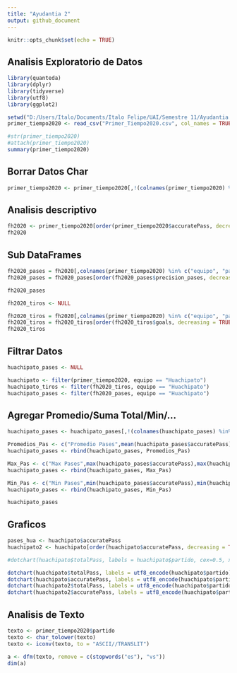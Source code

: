 ---
title: "Ayudantia 2"
output: github_document
---

```{r setup, include=FALSE}
knitr::opts_chunk$set(echo = TRUE)
```

## Analisis Exploratorio de Datos 

```{r cargar datos}
library(quanteda)
library(dplyr)
library(tidyverse)
library(utf8)
library(ggplot2)

setwd("D:/Users/Italo/Documents/Italo Felipe/UAI/Semestre 11/Ayudantia Mineria de Datos/Ayudantia_DataMining01_2021/Ayudantia 2")
primer_tiempo2020 <- read_csv("Primer_Tiempo2020.csv", col_names = TRUE)

#str(primer_tiempo2020)
#attach(primer_tiempo2020)
summary(primer_tiempo2020)
```
## Borrar Datos Char
```{r}
primer_tiempo2020 <- primer_tiempo2020[,!(colnames(primer_tiempo2020) %in% c("id_partido", "fasepartido", "local", "tiempo","formationUsed", "torneo"))]
```

## Analisis descriptivo

```{r}
fh2020 <- primer_tiempo2020[order(primer_tiempo2020$accuratePass, decreasing = TRUE),]
fh2020
```
## Sub DataFrames

```{r}
fh2020_pases = fh2020[,colnames(primer_tiempo2020) %in% c("equipo", "partido", "accuratePass", "totalPass", "precision_pases")]
fh2020_pases = fh2020_pases[order(fh2020_pases$precision_pases, decreasing = TRUE),]

fh2020_pases

fh2020_tiros <- NULL

fh2020_tiros = fh2020[,colnames(primer_tiempo2020) %in% c("equipo", "partido", "goals", "ontargetScoringAtt", "totalScoringAtt", "blockedScoringAtt", "shotOffTarget", "precision_tiros")]
fh2020_tiros = fh2020_tiros[order(fh2020_tiros$goals, decreasing = TRUE),]
fh2020_tiros
```

## Filtrar Datos
```{r}
huachipato_pases <- NULL

huachipato <- filter(primer_tiempo2020, equipo == "Huachipato")
huachipato_tiros <- filter(fh2020_tiros, equipo == "Huachipato")
huachipato_pases <- filter(fh2020_pases, equipo == "Huachipato")
```

## Agregar Promedio/Suma Total/Min/...
```{r}
huachipato_pases <- huachipato_pases[,!(colnames(huachipato_pases) %in% c("equipo"))] 

Promedios_Pas <- c("Promedio Pases",mean(huachipato_pases$accuratePass),mean(huachipato_pases$totalPass),mean(huachipato_pases$precision_pases))
huachipato_pases <- rbind(huachipato_pases, Promedios_Pas)

Max_Pas <- c("Max Pases",max(huachipato_pases$accuratePass),max(huachipato_pases$totalPass),max(huachipato_pases$precision_pases))
huachipato_pases <- rbind(huachipato_pases, Max_Pas)

Min_Pas <- c("Min Pases",min(huachipato_pases$accuratePass),min(huachipato_pases$totalPass),min(huachipato_pases$precision_pases))
huachipato_pases <- rbind(huachipato_pases, Min_Pas)

huachipato_pases
```

## Graficos
```{r}
pases_hua <- huachipato$accuratePass
huachipato2 <- huachipato[order(huachipato$accuratePass, decreasing = TRUE),]

#dotchart(huachipato$totalPass, labels = huachipato$partido, cex=0.5, xlab = "Pases", ylab = "Partido")

dotchart(huachipato$totalPass, labels = utf8_encode(huachipato$partido), cex=0.5, xlab = "Pases", ylab = "Partido")
dotchart(huachipato$accuratePass, labels = utf8_encode(huachipato$partido), cex=0.5, xlab = "Pases", ylab = "Partido")
dotchart(huachipato2$totalPass, labels = utf8_encode(huachipato$partido), cex=0.5, xlab = "Pases", ylab = "Partido")
dotchart(huachipato2$accuratePass, labels = utf8_encode(huachipato$partido), main="Pases Acertados Huachipato", pch = 16, col=c("darkblue","dodgerblue"),lcolor="gray90", cex=0.8, xlab = "Pases", ylab = "Partido", cex.main=2,cex.lab=1.5)
```

## Analisis de Texto

```{r analisis texto}
texto <- primer_tiempo2020$partido
texto <- char_tolower(texto)
texto <- iconv(texto, to = "ASCII//TRANSLIT")

a <- dfm(texto, remove = c(stopwords("es"), "vs"))
dim(a)
```

